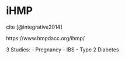 # iHMP
cite [@integrative2014]

https://www.hmpdacc.org/ihmp/

3 Studies:
 - Pregnancy
 - IBS
 - Type 2 Diabetes
